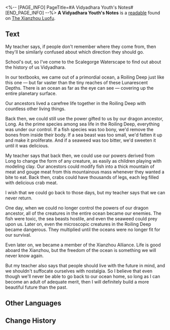 <%-- [PAGE_INFO]
PageTitle=#A Vidyadhara Youth's Notes#
[END_PAGE_INFO] --%>
{{Readable Infobox
|id           = 232
|partIds      = 190464
|title        = 
|image        = Item The Xianzhou Luofu Readable 5.png
|world        = The Xianzhou Luofu
|parts        = 1
|author       = <!--to be added-->
|description  = A notebook left behind in the Scalegorge Waterscape by a young scholar of Vidyadhara heritage. It details his fantasies about the history of the Vidyadhara.
|part1        = A Vidyadhara Youth's Notes
|source1      = {{cx|Source missing}}
|characters   = 
|factions     = 
}}
'''A Vidyadhara Youth's Notes''' is a [[readable]] found on [[The Xianzhou Luofu]].
<!--
==Location==
{{Map Embed|<map name>|<marker id>}}
-->
==Text==
My teacher says, if people don't remember where they come from, then they'll be similarly confused about which direction they should go.

School's out, so I've come to the Scalegorge Waterscape to find out about the history of us Vidyadhara.

In our textbooks, we came out of a primordial ocean, a Roiling Deep just like this one &mdash; but far vaster than the tiny reaches of these Lunarescent Depths. There is an ocean as far as the eye can see &mdash; covering up the entire planetary surface.

Our ancestors lived a carefree life together in the Roiling Deep with countless other living things.

Back then, we could still use the power gifted to us by our dragon ancestor, Long. As the prime species among sea life in the Roiling Deep, everything was under our control. If a fish species was too bony, we'd remove the bones from inside their body. If a sea beast was too small, we'd fatten it up and make it proliferate. And if a seaweed was too bitter, we'd sweeten it until it was delicious.

My teacher says that back then, we could use our powers derived from Long to change the form of any creature, as easily as children playing with modeling clay. Our ancestors could modify fish into a thick mountain of meat and gouge meat from this mountainous mass whenever they wanted a bite to eat. Back then, crabs could have thousands of legs, each leg filled with delicious crab meat.

I wish that we could go back to those days, but my teacher says that we can never return.

One day, when we could no longer control the powers of our dragon ancestor, all of the creatures in the entire ocean became our enemies. The fish were toxic, the sea beasts hostile, and even the seaweed could prey upon us. Later on, even the microscopic creatures in the Roiling Deep became dangerous. They multiplied until the oceans were no longer fit for our survival.

Even later on, we became a member of the Xianzhou Alliance. Life is good aboard the Xianzhou, but the freedom of the ocean is something we will never know again.

But my teacher also says that people should live with the future in mind, and we shouldn't suffocate ourselves with nostalgia. So I believe that even though we'll never be able to go back to our ocean home, so long as I can become an adult of adequate merit, then I will definitely build a more beautiful future than the past.

<!--
==Trivia==
* 
-->
==Other Languages==
{{Other Languages
|en   = A Vidyadhara Youth's Notes
|zhs  = 某持明少年的笔记
|zht  = 某持明少年的筆記
|ja   = とある持明族少年の筆記
|ko   = 비디아다라 소년의 노트
|es   = Notas de un joven vidyadhara
|fr   = Notes d'un jeune vidyadharien
|ru   = Записки юного видьядхара
|th   = บันทึกของ Vidyadhara วัยหนุ่ม
|vi   = Bút Ký Của Một Thiếu Niên Vidyadhara Nào Đó
|de   = Notizen eines jungen Vidyadhara
|id   = Catatan Seorang Pemuda Vidyadhara
|pt   = Anotações de Um Jovem Vidyadhara
}}

==Change History==
{{Change History|1.2}}